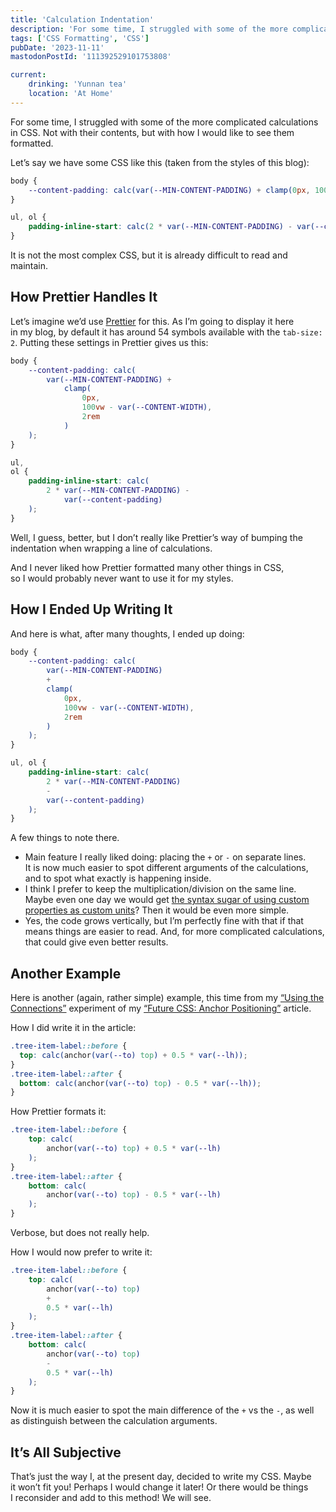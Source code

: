 ```yaml
---
title: 'Calculation Indentation'
description: 'For some time, I struggled with some of the more complicated calculations in CSS. Not with their contents, but with how I would like to see them formatted.'
tags: ['CSS Formatting', 'CSS']
pubDate: '2023-11-11'
mastodonPostId: '111392529101753808'

current:
	drinking: 'Yunnan tea'
	location: 'At Home'
---
```


For some time, I struggled with some of the more complicated calculations in CSS. Not with their contents, but with how I would like to see them formatted.

Let’s say we have some CSS like this (taken from the styles of this blog):

```css
body {
	--content-padding: calc(var(--MIN-CONTENT-PADDING) + clamp(0px, 100vw - var(--CONTENT-WIDTH), 2rem));
}

ul, ol {
	padding-inline-start: calc(2 * var(--MIN-CONTENT-PADDING) - var(--content-padding));
}
```

It is not the most complex CSS, but it is already difficult to read and maintain.

## How Prettier Handles It

Let’s imagine we’d use [Prettier](https://prettier.io/) for this. As I’m going to display it here in my blog, by default it has around 54 symbols available with the `tab-size: 2`. Putting these settings in Prettier gives us this:

```css
body {
	--content-padding: calc(
		var(--MIN-CONTENT-PADDING) +
			clamp(
				0px,
				100vw - var(--CONTENT-WIDTH),
				2rem
			)
	);
}

ul,
ol {
	padding-inline-start: calc(
		2 * var(--MIN-CONTENT-PADDING) -
			var(--content-padding)
	);
}
```

Well, I guess, better, but I don’t really like Prettier’s way of bumping the indentation when wrapping a line of calculations.

And I never liked how Prettier formatted many other things in CSS, so I would probably never want to use it for my styles.

## How I Ended Up Writing It

And here is what, after many thoughts, I ended up doing:

```css
body {
	--content-padding: calc(
		var(--MIN-CONTENT-PADDING)
		+
		clamp(
			0px,
			100vw - var(--CONTENT-WIDTH),
			2rem
		)
	);
}

ul, ol {
	padding-inline-start: calc(
		2 * var(--MIN-CONTENT-PADDING)
		-
		var(--content-padding)
	);
}
```

A few things to note there.

- Main feature I really liked doing: placing the `+` or `-` on separate lines. It is now much easier to spot different arguments of the calculations, and to spot what exactly is happening inside.
- I think I prefer to keep the multiplication/division on the same line. Maybe even one day we would get [the syntax sugar of using custom properties as custom units](https://github.com/w3c/csswg-drafts/issues/7379)? Then it would be even more simple.
- Yes, the code grows vertically, but I’m perfectly fine with that if that means things are easier to read. And, for more complicated calculations, that could give even better results.

## Another Example

Here is another (again, rather simple) example, this time from my [“Using the Connections”](https://kizu.dev/anchor-positioning-experiments/#using-the-connections) experiment of my [“Future CSS: Anchor Positioning”](https://kizu.dev/anchor-positioning-experiments/) article.

How I did write it in the article:

```css
.tree-item-label::before {
  top: calc(anchor(var(--to) top) + 0.5 * var(--lh));
}
.tree-item-label::after {
  bottom: calc(anchor(var(--to) top) - 0.5 * var(--lh));
}
```

How Prettier formats it:

```css
.tree-item-label::before {
	top: calc(
		anchor(var(--to) top) + 0.5 * var(--lh)
	);
}
.tree-item-label::after {
	bottom: calc(
		anchor(var(--to) top) - 0.5 * var(--lh)
	);
}
```

Verbose, but does not really help.

How I would now prefer to write it:

```css
.tree-item-label::before {
	top: calc(
		anchor(var(--to) top)
		+
		0.5 * var(--lh)
	);
}
.tree-item-label::after {
	bottom: calc(
		anchor(var(--to) top)
		-
		0.5 * var(--lh)
	);
}
```

Now it is much easier to spot the main difference of the `+` vs the `-`, as well as distinguish between the calculation arguments.

## It’s All Subjective

That’s just the way I, at the present day, decided to write my CSS. Maybe it won’t fit you! Perhaps I would change it later! Or there would be things I reconsider and add to this method! We will see.
